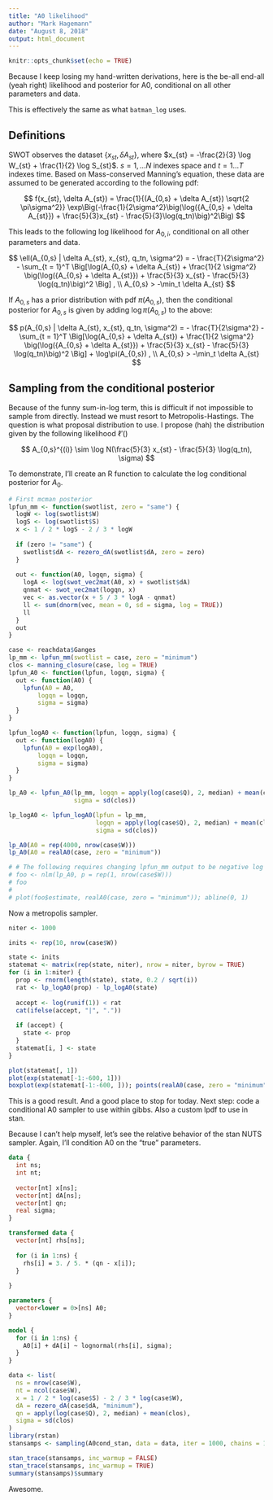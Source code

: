```yaml
---
title: "A0 likelihood"
author: "Mark Hagemann"
date: "August 8, 2018"
output: html_document
---
```


```r
knitr::opts_chunk$set(echo = TRUE)
```

Because I keep losing my hand-written derivations, here is the be-all end-all (yeah right) likelihood and posterior for A0, conditional on all other parameters and data. 

This is effectively the same as what `batman_log` uses. 

## Definitions

SWOT observes the dataset $\{x_{st}, \delta A_{st}\}$, where $x_{st} = -\frac{2}{3} \log W_{st} + \frac{1}{2} \log S_{st}$. $s = 1, \dots N$ indexes space and $t = 1 \dots T$ indexes time. Based on Mass-conserved Manning's equation, these data are assumed to be generated according to the following pdf:

$$
f(x_{st}, \delta A_{st}) = \frac{1}{(A_{0,s} + \delta A_{st}) \sqrt{2  \pi\sigma^2}} \exp\Big(-\frac{1}{2\sigma^2}\big(\log({A_{0,s} + \delta A_{st}}) + \frac{5}{3}x_{st} - \frac{5}{3}\log(q_tn)\big)^2\Big)
$$

This leads to the following log likelihood for $A_{0,i}$, conditional on all other parameters and data. 

$$
\ell(A_{0,s} | \delta A_{st}, x_{st}, q_tn, \sigma^2) = - \frac{T}{2\sigma^2} - \sum_{t = 1}^T \Big[\log(A_{0,s} + \delta A_{st}) + \frac{1}{2 \sigma^2} \big(\log({A_{0,s} + \delta A_{st}}) + \frac{5}{3} x_{st} - \frac{5}{3} \log(q_tn)\big)^2 \Big] , \\
A_{0,s} > -\min_t \delta A_{st}
$$

If $A_{0,s}$ has a prior distribution with pdf $\pi(A_{0,s})$, then the conditional posterior for $A_{0,s}$ is given by adding $\log \pi(A_{0,s})$ to the above:

$$
p(A_{0,s} | \delta A_{st}, x_{st}, q_tn, \sigma^2) = - \frac{T}{2\sigma^2} - \sum_{t = 1}^T \Big[\log(A_{0,s} + \delta A_{st}) + \frac{1}{2 \sigma^2} \big(\log({A_{0,s} + \delta A_{st}}) + \frac{5}{3} x_{st} - \frac{5}{3} \log(q_tn)\big)^2 \Big] + \log\pi(A_{0,s}) , \\
A_{0,s} > -\min_t \delta A_{st}
$$

## Sampling from the conditional posterior

Because of the funny sum-in-log term, this is difficult if not impossible to sample from directly. Instead we must resort to Metropolis-Hastings. The question is what proposal distribution to use. I propose (hah) the distribution given by the following likelihood $\ell'()$

$$
A_{0,s}^{(i)} \sim \log N(\frac{5}{3} x_{st} - \frac{5}{3} \log(q_tn), \sigma)
$$


To demonstrate, I'll create an R function to calculate the log conditional posterior for $A_0$. 

```r
# First mcman posterior
lpfun_mm <- function(swotlist, zero = "same") {
  logW <- log(swotlist$W)
  logS <- log(swotlist$S)
  x <- 1 / 2 * logS - 2 / 3 * logW
  
  if (zero != "same") {
    swotlist$dA <- rezero_dA(swotlist$dA, zero = zero)
  }
  
  out <- function(A0, logqn, sigma) {
    logA <- log(swot_vec2mat(A0, x) + swotlist$dA)
    qnmat <- swot_vec2mat(logqn, x)
    vec <- as.vector(x + 5 / 3 * logA - qnmat)
    ll <- sum(dnorm(vec, mean = 0, sd = sigma, log = TRUE))
    ll
  }
  out
}

case <- reachdata$Ganges
lp_mm <- lpfun_mm(swotlist = case, zero = "minimum")
clos <- manning_closure(case, log = TRUE)
lpfun_A0 <- function(lpfun, logqn, sigma) {
  out <- function(A0) {
    lpfun(A0 = A0, 
        logqn = logqn,
        sigma = sigma)
  }
}

lpfun_logA0 <- function(lpfun, logqn, sigma) {
  out <- function(logA0) {
    lpfun(A0 = exp(logA0), 
        logqn = logqn,
        sigma = sigma)
  }
}

lp_A0 <- lpfun_A0(lp_mm, logqn = apply(log(case$Q), 2, median) + mean(clos),
                  sigma = sd(clos))

lp_logA0 <- lpfun_logA0(lpfun = lp_mm, 
                        logqn = apply(log(case$Q), 2, median) + mean(clos),
                        sigma = sd(clos))

lp_A0(A0 = rep(4000, nrow(case$W)))
lp_A0(A0 = realA0(case, zero = "minimum"))

# # The following requires changing lpfun_mm output to be negative log likelihood
# foo <- nlm(lp_A0, p = rep(1, nrow(case$W)))
# foo
# 
# plot(foo$estimate, realA0(case, zero = "minimum")); abline(0, 1)
```

Now a metropolis sampler. 

```r
niter <- 1000

inits <- rep(10, nrow(case$W))

state <- inits
statemat <- matrix(rep(state, niter), nrow = niter, byrow = TRUE)
for (i in 1:niter) {
  prop <- rnorm(length(state), state, 0.2 / sqrt(i))
  rat <- lp_logA0(prop) - lp_logA0(state)
  
  accept <- log(runif(1)) < rat
  cat(ifelse(accept, "|", "."))
  
  if (accept) {
    state <- prop
  }
  statemat[i, ] <- state
}


```

```r
plot(statemat[, 1])
plot(exp(statemat[-1:-600, 1]))
boxplot(exp(statemat[-1:-600, ])); points(realA0(case, zero = "minimum"), col = "red")
```

This is a good result. And a good place to stop for today. Next step: code a conditional A0 sampler to use within gibbs. Also a custom lpdf to use in stan. 

Because I can't help myself, let's see the relative behavior of the stan NUTS sampler. Again, I'll condition A0 on the "true" parameters.

```stan
data {
  int ns;
  int nt;
  
  vector[nt] x[ns];
  vector[nt] dA[ns];
  vector[nt] qn;
  real sigma;
}

transformed data {
  vector[nt] rhs[ns];
  
  for (i in 1:ns) {
    rhs[i] = 3. / 5. * (qn - x[i]);
  }
  
}

parameters {
  vector<lower = 0>[ns] A0;
}

model {
  for (i in 1:ns) {
    A0[i] + dA[i] ~ lognormal(rhs[i], sigma);
  }
}

```

```r
data <- list(
  ns = nrow(case$W),
  nt = ncol(case$W),
  x = 1 / 2 * log(case$S) - 2 / 3 * log(case$W),
  dA = rezero_dA(case$dA, "minimum"),
  qn = apply(log(case$Q), 2, median) + mean(clos),
  sigma = sd(clos)
)
library(rstan)
stansamps <- sampling(A0cond_stan, data = data, iter = 1000, chains = 1)

stan_trace(stansamps, inc_warmup = FALSE)
stan_trace(stansamps, inc_warmup = TRUE)
summary(stansamps)$summary
```

Awesome. 